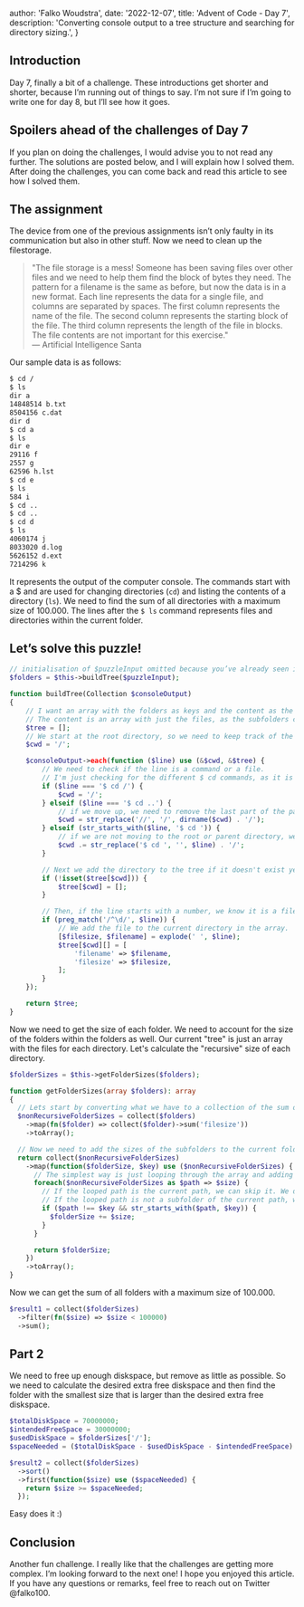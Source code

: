 
  author: 'Falko Woudstra',
  date: '2022-12-07',
  title: 'Advent of Code - Day 7',
  description:
    'Converting console output to a tree structure and searching for directory sizing.',
}


## Introduction

Day 7, finally a bit of a challenge. These introductions get shorter and shorter, because I’m running out of things to say. I’m not sure if I’m going to write one for day 8, but I’ll see how it goes.

## Spoilers ahead of the challenges of Day 7

If you plan on doing the challenges, I would advise you to not read any further. The solutions are posted below, and I will explain how I solved them.
After doing the challenges, you can come back and read this article to see how I solved them.

## The assignment

The device from one of the previous assignments isn’t only faulty in its communication but also in other stuff. Now we need to clean up the filestorage.

> "The file storage is a mess! Someone has been saving files over other files and we need to help them find the block of bytes they need. The pattern for a filename is the same as before, but now the data is in a new format. Each line represents the data for a single file, and columns are separated by spaces. The first column represents the name of the file. The second column represents the starting block of the file. The third column represents the length of the file in blocks. The file contents are not important for this exercise."
> <br /> — Artificial Intelligence Santa

Our sample data is as follows:

```txt
$ cd /
$ ls
dir a
14848514 b.txt
8504156 c.dat
dir d
$ cd a
$ ls
dir e
29116 f
2557 g
62596 h.lst
$ cd e
$ ls
584 i
$ cd ..
$ cd ..
$ cd d
$ ls
4060174 j
8033020 d.log
5626152 d.ext
7214296 k
```

It represents the output of the computer console. The commands start with a $ and are used for changing directories (`cd`) and listing the contents of a directory (`ls`).
We need to find the sum of all directories with a maximum size of 100.000. The lines after the `$ ls` command represents files and directories within the current folder.

## Let’s solve this puzzle!

```php
// initialisation of $puzzleInput omitted because you’ve already seen it in the previous articles
$folders = $this->buildTree($puzzleInput);

function buildTree(Collection $consoleOutput)
{
    // I want an array with the folders as keys and the content as the value.
    // The content is an array with just the files, as the subfolders can be linked by the keys.
    $tree = [];
    // We start at the root directory, so we need to keep track of the current directory.
    $cwd = '/';

    $consoleOutput->each(function ($line) use (&$cwd, &$tree) {
        // We need to check if the line is a command or a file.
        // I'm just checking for the different $ cd commands, as it is the easiest.
        if ($line === '$ cd /') {
            $cwd = '/';
        } elseif ($line === '$ cd ..') {
            // if we move up, we need to remove the last part of the path.
            $cwd = str_replace('//', '/', dirname($cwd) . '/');
        } elseif (str_starts_with($line, '$ cd ')) {
            // if we are not moving to the root or parent directory, we are moving to a subdirectory.
            $cwd .= str_replace('$ cd ', '', $line) . '/';
        }

        // Next we add the directory to the tree if it doesn't exist yet.
        if (!isset($tree[$cwd])) {
            $tree[$cwd] = [];
        }

        // Then, if the line starts with a number, we know it is a file.
        if (preg_match('/^\d/', $line)) {
            // We add the file to the current directory in the array.
            [$filesize, $filename] = explode(' ', $line);
            $tree[$cwd][] = [
                'filename' => $filename,
                'filesize' => $filesize,
            ];
        }
    });

    return $tree;
}
```

Now we need to get the size of each folder. We need to account for the size of the folders within the folders as well.
Our current "tree" is just an array with the files for each directory. Let's calculate the "recursive" size of each directory.

```php
$folderSizes = $this->getFolderSizes($folders);

function getFolderSizes(array $folders): array
{
  // Lets start by converting what we have to a collection of the sum of the sizes of the contained files.
  $nonRecursiveFolderSizes = collect($folders)
    ->map(fn($folder) => collect($folder)->sum('filesize'))
    ->toArray();

  // Now we need to add the sizes of the subfolders to the current folder.
  return collect($nonRecursiveFolderSizes)
    ->map(function($folderSize, $key) use ($nonRecursiveFolderSizes) {
      // The simplest way is just looping through the array and adding the sizes of the subfolders.
      foreach($nonRecursiveFolderSizes as $path => $size) {
        // If the looped path is the current path, we can skip it. We don't want to add the size of the current folder to itself.
        // If the looped path is not a subfolder of the current path, we can skip it as well.
        if ($path !== $key && str_starts_with($path, $key)) {
          $folderSize += $size;
        }
      }

      return $folderSize;
    })
    ->toArray();
}
```

Now we can get the sum of all folders with a maximum size of 100.000.

```php
$result1 = collect($folderSizes)
  ->filter(fn($size) => $size < 100000)
  ->sum();
```

## Part 2

We need to free up enough diskspace, but remove as little as possible.
So we need to calculate the desired extra free diskspace and then find the folder with the smallest size that is larger than the desired extra free diskspace.

```php
$totalDiskSpace = 70000000;
$intendedFreeSpace = 30000000;
$usedDiskSpace = $folderSizes['/'];
$spaceNeeded = ($totalDiskSpace - $usedDiskSpace - $intendedFreeSpace) * -1;

$result2 = collect($folderSizes)
  ->sort()
  ->first(function($size) use ($spaceNeeded) {
    return $size >= $spaceNeeded;
  });
```

Easy does it :)

## Conclusion
Another fun challenge. I really like that the challenges are getting more complex. I’m looking forward to the next one!
I hope you enjoyed this article. If you have any questions or remarks, feel free to reach out on Twitter @falko100.
